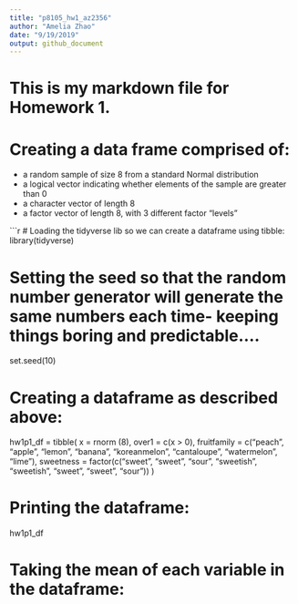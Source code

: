 ```yaml
---
title: "p8105_hw1_az2356"
author: "Amelia Zhao"
date: "9/19/2019"
output: github_document
---
```

# This is my markdown file for Homework 1.

# Creating a data frame comprised of:
  - a random sample of size 8 from a standard Normal distribution
  - a logical vector indicating whether elements of the sample are greater than 0
  - a character vector of length 8
  - a factor vector of length 8, with 3 different factor "levels"
  

```r
# Loading the tidyverse lib so we can create a dataframe using tibble:
library(tidyverse)

# Setting the seed so that the random number generator will generate the same numbers each time- keeping things boring and predictable....
set.seed(10)

# Creating a dataframe as described above:
hw1p1_df = tibble(
  x = rnorm (8),
  over1 = c(x > 0),
  fruitfamily = c("peach", "apple", "lemon", "banana", "koreanmelon", "cantaloupe", "watermelon", "lime"),
  sweetness = factor(c("sweet", "sweet", "sour", "sweetish", "sweetish", "sweet", "sweet", "sour"))
)

# Printing the dataframe:
hw1p1_df


# Taking the mean of each variable in the dataframe:




